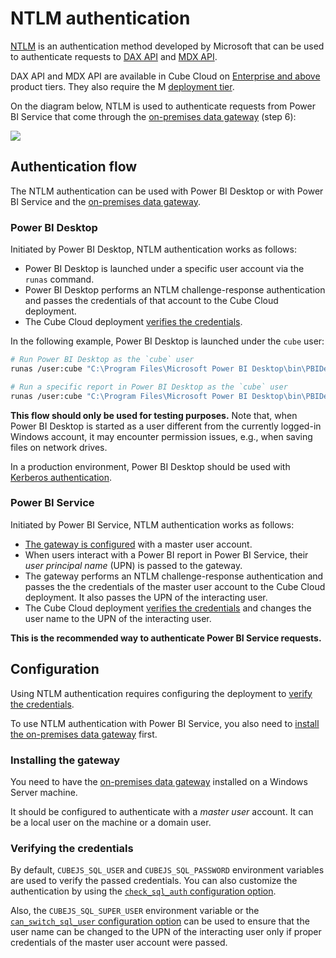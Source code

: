 # NTLM authentication

[NTLM][link-ntlm] is an authentication method developed by Microsoft that can be used to
authenticate requests to [DAX API][ref-dax-api] and [MDX API][ref-mdx-api].

<SuccessBox>

DAX API and MDX API are available in Cube Cloud on [Enterprise and above](https://cube.dev/pricing) product tiers.
They also require the M [deployment tier](/product/deployment/cloud/pricing#deployment-tiers).

</SuccessBox>

On the diagram below, NTLM is used to authenticate requests from Power BI Service that
come through the [on-premises data gateway][link-power-bi-opdg] (step 6):

![](https://ucarecdn.com/a1928cd7-51b5-4d0c-b6b3-7f97eb94b41e/)

## Authentication flow

The NTLM authentication can be used with Power BI Desktop or with Power BI Service and
the [on-premises data gateway][link-power-bi-opdg].

### Power BI Desktop

Initiated by Power BI Desktop, NTLM authentication works as follows:

* Power BI Desktop is launched under a specific user account via the `runas` command.
* Power BI Desktop performs an NTLM challenge-response authentication and passes the
credentials of that account to the Cube Cloud deployment.
* The Cube Cloud deployment [verifies the credentials](#verifying-the-credentials).

In the following example, Power BI Desktop is launched under the `cube` user:

```bash
# Run Power BI Desktop as the `cube` user
runas /user:cube "C:\Program Files\Microsoft Power BI Desktop\bin\PBIDesktop.exe"

# Run a specific report in Power BI Desktop as the `cube` user 
runas /user:cube "C:\Program Files\Microsoft Power BI Desktop\bin\PBIDesktop.exe \"C:\Users\Administrator\Desktop\Dashboard.pbix\""
```

__This flow should only be used for testing purposes.__ Note that, when Power BI Desktop
is started as a user different from the currently logged-in Windows account, it may
encounter permission issues, e.g., when saving files on network drives.

In a production environment, Power BI Desktop should be used with [Kerberos
authentication][ref-kerberos].

### Power BI Service

Initiated by Power BI Service, NTLM authentication works as follows:

* [The gateway is configured](#installing-the-gateway) with a master user account.
* When users interact with a Power BI report in Power BI Service, their _user principal
name_ (UPN) is passed to the gateway.
* The gateway performs an NTLM challenge-response authentication and passes the the
credentials of the master user account to the Cube Cloud deployment. It also passes the
UPN of the interacting user.
* The Cube Cloud deployment [verifies the credentials](#verifying-the-credentials) and
changes the user name to the UPN of the interacting user.

__This is the recommended way to authenticate Power BI Service requests.__

## Configuration

Using NTLM authentication requires configuring the deployment to [verify the
credentials](#verifying-the-credentials).

To use NTLM authentication with Power BI Service, you also need to [install the on-premises
data gateway](#installing-the-gateway) first.

### Installing the gateway

You need to have the [on-premises data gateway][link-power-bi-opdg] installed
on a Windows Server machine.

It should be configured to authenticate with a _master user_ account. It can be a
local user on the machine or a domain user.

### Verifying the credentials

By default, `CUBEJS_SQL_USER` and `CUBEJS_SQL_PASSWORD` environment variables are used
to verify the passed credentials. You can also customize the authentication by using the
[`check_sql_auth` configuration option][ref-config-check-sql-auth].

Also, the `CUBEJS_SQL_SUPER_USER` environment variable or the [`can_switch_sql_user`
configuration option][ref-config-can-switch-sql-user] can be used to ensure that the
user name can be changed to the UPN of the interacting user only if proper credentials
of the master user account were passed.


[link-ntlm]: https://en.wikipedia.org/wiki/NTLM
[ref-dax-api]: /product/apis-integrations/dax-api
[ref-mdx-api]: /product/apis-integrations/mdx-api
[link-power-bi-opdg]: https://learn.microsoft.com/en-us/power-bi/connect-data/service-gateway-onprem
[ref-kerberos]: /product/auth/methods/kerberos
[ref-config-check-sql-auth]: /reference/configuration/config#check_sql_auth
[ref-config-can-switch-sql-user]: /reference/configuration/config#can_switch_sql_user
